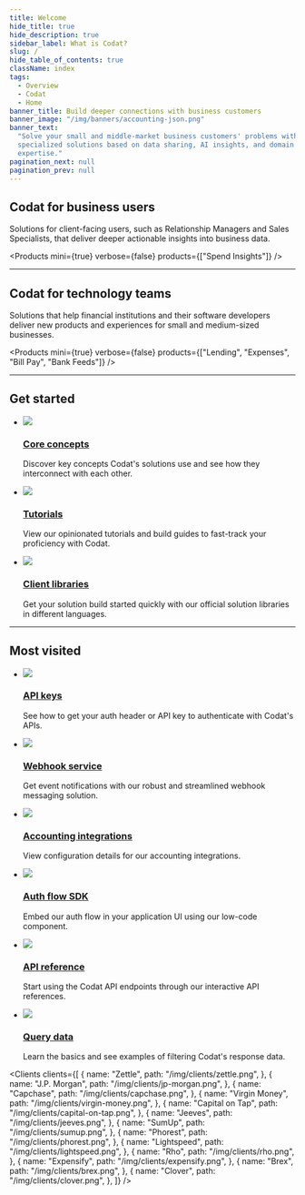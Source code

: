 ```yaml
---
title: Welcome
hide_title: true
hide_description: true
sidebar_label: What is Codat?
slug: /
hide_table_of_contents: true
className: index
tags:
  - Overview
  - Codat
  - Home
banner_title: Build deeper connections with business customers
banner_image: "/img/banners/accounting-json.png"
banner_text:
  "Solve your small and middle-market business customers' problems with our
  specialized solutions based on data sharing, AI insights, and domain
  expertise."
pagination_next: null
pagination_prev: null
---
```



<head>
  <title>
    {`Codat_docs | Build deeper connections with business customers`}
  </title>
  <meta
    name="description"
    content="Solve your small and middle-market business customers' problems with our specialized solutions based on data sharing, AI insights, and domain expertise."
  />
  <link rel="canonical" href="/" />
  <link rel="alternate" href="/" hreflang="x-default" />
  <link rel="alternate" href="/" hreflang="en" />
  <meta property="og:url" content="https://docs.codat.io" />
</head>

<Welcome />

## Codat for business users

Solutions for client-facing users, such as Relationship Managers and Sales
Specialists, that deliver deeper actionable insights into business data.

<Products mini={true} verbose={false} products={["Spend Insights"]} />

<hr />

## Codat for technology teams

Solutions that help financial institutions and their software developers deliver
new products and experiences for small and medium-sized businesses.

<Products
  mini={true}
  verbose={false}
  products={["Lending", "Expenses", "Bill Pay", "Bank Feeds"]}
/>

<hr />

## Get started

<ul className="card-container col-3">
  <li className="card">
    <div className="header">
      <img src="/img/wp-icons/Lightbulb.png" className="mini-icon" />
      <h3>
        <a href="/core-concepts/overview" target="_blank">
          Core concepts
        </a>
      </h3>
    </div>
    <p>
      Discover key concepts Codat's solutions use and see how they interconnect
      with each other.
    </p>
  </li>
  <li className="card">
    <div className="header">
      <img src="/img/wp-icons/student.png" className="mini-icon" />
      <h3>
        <a href="/guides/overview" target="_blank">
          Tutorials
        </a>
      </h3>
    </div>
    <p>
      View our opinionated tutorials and build guides to fast-track your
      proficiency with Codat.
    </p>
  </li>
  <li className="card">
    <div className="header">
      <img src="/img/wp-icons/books.png" className="mini-icon" />
      <h3>
        <a href="/get-started/libraries" target="_blank">
          Client libraries
        </a>
      </h3>
    </div>
    <p>
      Get your solution build started quickly with our official solution
      libraries in different languages.
    </p>
  </li>
</ul>

<hr />

## Most visited

<ul className="card-container col-3">
  <li className="card">
    <div className="header">
      <img src="/img/wp-icons/key.png" className="mini-icon" />
      <h3>
        <a href="/using-the-api/authentication/" target="_blank">
          API keys
        </a>
      </h3>
    </div>
    <p>
      See how to get your auth header or API key to authenticate with Codat's
      APIs.
    </p>
  </li>
  <li className="card">
    <div className="header">
      <img src="/img/wp-icons/webhooks-logo.png" className="mini-icon" />
      <h3>
        <a href="/using-the-api/webhooks/overview" target="_blank">
          Webhook service
        </a>
      </h3>
    </div>
    <p>
      Get event notifications with our robust and streamlined webhook messaging
      solution.
    </p>
  </li>
  <li className="card">
    <div className="header">
      <img src="/img/wp-icons/Coins.png" className="mini-icon" />
      <h3>
        <a href="/integrations/accounting/overview/" target="_blank">
          Accounting integrations
        </a>
      </h3>
    </div>
    <p>View configuration details for our accounting integrations.</p>
  </li>
  <li className="card">
    <div className="header">
      <img src="/img/wp-icons/puzzle-piece.png" className="mini-icon" />
      <h3>
        <a href="/auth-flow/authorize-embedded-link" target="_blank">
          Auth flow SDK
        </a>
      </h3>
    </div>
    <p>
      Embed our auth flow in your application UI using our low-code component.
    </p>
  </li>
  <li className="card">
    <div className="header">
      <img src="/img/wp-icons/Stack.png" className="mini-icon" />
      <h3>
        <a href="/using-the-api/overview" target="_blank">
          API reference
        </a>
      </h3>
    </div>
    <p>
      Start using the Codat API endpoints through our interactive API
      references.
    </p>
  </li>
  <li className="card">
    <div className="header">
      <img
        src="/img/wp-icons/list-magnifying-glass.png"
        className="mini-icon"
      />
      <h3>
        <a href="/using-the-api/querying" target="_blank">
          Query data
        </a>
      </h3>
    </div>
    <p>Learn the basics and see examples of filtering Codat's response data.</p>
  </li>
</ul>

<Clients
  clients={[
    {
      name: "Zettle",
      path: "/img/clients/zettle.png",
    },
    {
      name: "J.P. Morgan",
      path: "/img/clients/jp-morgan.png",
    },
    {
      name: "Capchase",
      path: "/img/clients/capchase.png",
    },
    {
      name: "Virgin Money",
      path: "/img/clients/virgin-money.png",
    },
    {
      name: "Capital on Tap",
      path: "/img/clients/capital-on-tap.png",
    },
    {
      name: "Jeeves",
      path: "/img/clients/jeeves.png",
    },
    {
      name: "SumUp",
      path: "/img/clients/sumup.png",
    },
    {
      name: "Phorest",
      path: "/img/clients/phorest.png",
    },
    {
      name: "Lightspeed",
      path: "/img/clients/lightspeed.png",
    },
    {
      name: "Rho",
      path: "/img/clients/rho.png",
    },
    {
      name: "Expensify",
      path: "/img/clients/expensify.png",
    },
    {
      name: "Brex",
      path: "/img/clients/brex.png",
    },
    {
      name: "Clover",
      path: "/img/clients/clover.png",
    },
  ]}
/>
